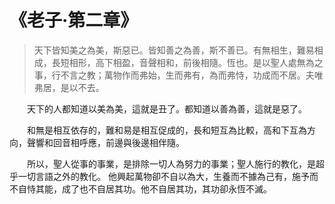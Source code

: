 # 《老子·第二章》

> 天下皆知美之為美，斯惡已。皆知善之為善，斯不善已。有無相生，難易相成，長短相形，高下相盈，音聲相和，前後相隨。恆也。是以聖人處無為之事，行不言之教；萬物作而弗始，生而弗有，為而弗恃，功成而不居。夫唯弗居，是以不去。

&emsp;&emsp;天下的人都知道以美為美，這就是丑了。都知道以善為善，這就是惡了。

&emsp;&emsp;和無是相互依存的，難和易是相互促成的，長和短互為比較，高和下互為方向，聲響和回音相呼應，前邊與後邊相伴隨。

&emsp;&emsp;所以，聖人從事的事業，是排除一切人為努力的事業；聖人施行的教化，是超乎一切言語之外的教化。 他興起萬物卻不自以為大，生養而不據為己有，施予而不自恃其能，成了也不自居其功。他不自居其功，其功卻永恆不滅。
